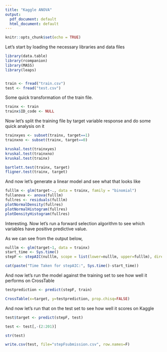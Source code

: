 ---
title: "Kaggle ANOVA"
output:
  pdf_document: default
  html_document: default
---

```{r setup, include=FALSE}
knitr::opts_chunk$set(echo = TRUE)
```

Let's start by loading the necessary libraries and data files

```{r}

library(data.table)
library(rcompanion)
library(MASS)
library(leaps)


train <- fread("train.csv")
test <- fread("test.csv")

```

Some quick transformation of the train file.

```{r}
trainx <- train
trainx$ID_code <- NULL

```

Now let's split the training file by target variable response and do some quick analysis on it

```{r}
trainxyes <- subset(trainx, target==1)
trainxno <- subset(trainx, target==0)

kruskal.test(trainxyes)
kruskal.test(trainxno)
kruskal.test(trainx)

bartlett.test(trainx, target)
fligner.test(trainx, target)


```

And now let's generate a linear model and see what that looks like

```{r}
fulllm <- glm(target~., data = trainx, family = "binomial")
fullanova <- anova(fulllm)
fullres <- residuals(fulllm)
plotNormalDensity(fullres)
plotNormalHistogram(fullres)
plotDensityHistogram(fullres)
```


Interesting. Now let's run a forward selection algorithm to see which variables have positive predictive value.

As we can see from the output below, 

```{r}
nulllm <- glm(target~1, data = trainx)
start_time <- Sys.time()
stepF <- stepAIC(nulllm, scope = list(lower=nulllm, upper=fulllm), direction = "forward", trace = TRUE)

cat(paste("Time Taken for stepAIC:", Sys.time()-start_time))

```

And now let's run the model against the training set to see how well it performs on CrossTable

```{r}
testprediction <- predict(stepF, train)

CrossTable(x=target, y=testprediction, prop.chisq=FALSE)

```

And now let's run that on the test set to see how well it scores on Kaggle

```{r}

test$target <- predict(stepF, test)

test <- test[,-(2:201)]

str(test)

write.csv(test, file="stepFsubmission.csv", row.names=F)

```





